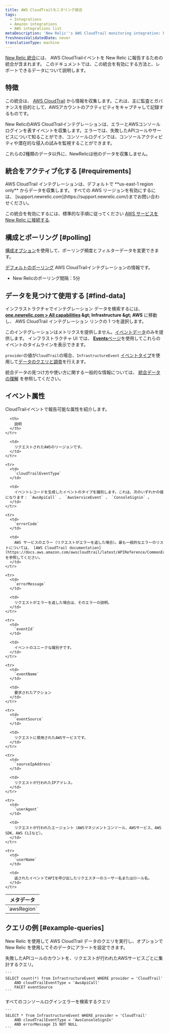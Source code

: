 ```yaml
---
title: AWS CloudTrailモニタリング統合
tags:
  - Integrations
  - Amazon integrations
  - AWS integrations list
metaDescription: 'New Relic''s AWS CloudTrail monitoring integration: how to enable it, and what data it reports.'
freshnessValidatedDate: never
translationType: machine
---
```


[New Relic 統合](/docs/infrastructure/introduction-infra-monitoring)には、 AWS CloudTrailイベントを New Relic に報告するための統合が含まれます。 このドキュメントでは、この統合を有効にする方法と、レポートできるデータについて説明します。

## 特徴

この統合は、 [AWS CloudTrail](https://aws.amazon.com/documentation/cloudtrail/) から情報を収集します。これは、主に監査とガバナンスを目的として、AWSアカウントのアクティビティをキャプチャして記録するものです。

New RelicのAWS CloudTrailインテグレーションは、エラーとAWSコンソールログインを表すイベントを収集します。エラーでは、失敗したAPIコールやサービスについて知ることができ、コンソールログインでは、コンソールアクティビティや潜在的な侵入の試みを監視することができます。

これらの2種類のデータ以外に、NewRelicは他のデータを収集しません。

## 統合をアクティブ化する [#requirements]

<Callout variant="important">
  AWS CloudTrail インテグレーションは、デフォルトで <DNT>**us-east-1 region only**</DNT> からデータを収集します。 すべての AWS リージョンを有効にするには、 [support.newrelic.com](https://support.newrelic.com/)までお問い合わせください。
</Callout>

この統合を有効にするには、標準的な手順に従ってください [AWS サービスを New Relic に接続する](/docs/infrastructure/amazon-integrations/get-started/connect-aws-new-relic-infrastructure-monitoring/).

## 構成とポーリング [#polling]

[構成オプション](/docs/integrations/new-relic-integrations/getting-started/configure-polling-frequency-data-collection-cloud-integrations)を使用して、ポーリング頻度とフィルターデータを変更できます。

[デフォルトのポーリング](/docs/infrastructure/amazon-integrations/aws-integrations-list/aws-polling-intervals-infrastructure-integrations) AWS CloudTrailインテグレーションの情報です。

* New Relicのポーリング間隔：5分

## データを見つけて使用する [#find-data]

インフラストラクチャでインテグレーション データを検索するには、<DNT>**[one.newrelic.com &gt; All capabilities](https://one.newrelic.com/all-capabilities) &amp;gt; Infrastructure &amp;gt; AWS**</DNT> に移動し、 AWS CloudTrail インテグレーション リンクの 1 つを選択します。

このインテグレーションはメトリクスを提供しません。[イベントデータ](/docs/telemetry-data-platform/understand-data/new-relic-data-types/#events-new-relic)のみを提供します。 インフラストラクチャ UI では、 [<DNT>**Events**</DNT>ページ](/docs/infrastructure/new-relic-infrastructure/infrastructure-ui-pages/infrastructure-events-page-live-feed-every-config-change)を使用してこれらのイベントのタイムラインを表示できます。

`provider`の値が`CloudTrail`の場合、`InfrastructureEvent` [イベントタイプ](/docs/using-new-relic/data/understand-data/query-new-relic-data)を使用して[データのクエリと調査](/docs/data-apis/understand-data/new-relic-data-types/#event-data)を行えます。

統合データの見つけ方や使い方に関する一般的な情報については、 [統合データの理解](/docs/infrastructure/integrations/find-use-infrastructure-integration-data) を参照してください。

## イベント属性

CloudTrailイベントで報告可能な属性を紹介します。

<table>
  <thead>
    <tr>
      <th>
        メタデータ
      </th>

      <th>
        説明
      </th>
    </tr>
  </thead>

  <tbody>
    <tr>
      <td>
        `awsRegion`
      </td>

      <td>
        リクエストされたAWSのリージョンです。
      </td>
    </tr>

    <tr>
      <td>
        `cloudTrailEventType`
      </td>

      <td>
        イベントレコードを生成したイベントのタイプを識別します。これは、次のいずれかの値になります： `AwsApiCall` 、 `AwsServiceEvent` 、 `ConsoleSignin` 。
      </td>
    </tr>

    <tr>
      <td>
        `errorCode`
      </td>

      <td>
        AWS サービスのエラー（リクエストがエラーを返した場合）。最も一般的なエラーのリストについては、 [AWS CloudTrail documentation](https://docs.aws.amazon.com/awscloudtrail/latest/APIReference/CommonErrors.html) を参照してください。
      </td>
    </tr>

    <tr>
      <td>
        `errorMessage`
      </td>

      <td>
        リクエストがエラーを返した場合は、そのエラーの説明。
      </td>
    </tr>

    <tr>
      <td>
        `eventId`
      </td>

      <td>
        イベントのユニークな識別子です。
      </td>
    </tr>

    <tr>
      <td>
        `eventName`
      </td>

      <td>
        要求されたアクション
      </td>
    </tr>

    <tr>
      <td>
        `eventSource`
      </td>

      <td>
        リクエストに使用されたAWSサービスです。
      </td>
    </tr>

    <tr>
      <td>
        `sourceIpAddress`
      </td>

      <td>
        リクエストが行われたIPアドレス。
      </td>
    </tr>

    <tr>
      <td>
        `userAgent`
      </td>

      <td>
        リクエストが行われたエージェント（AWSマネジメントコンソール、AWSサービス、AWS SDK、AWS CLIなど）。
      </td>
    </tr>

    <tr>
      <td>
        `userName`
      </td>

      <td>
        返されたイベントでAPIを呼び出したリクエスターのユーザー名またはロール名。
      </td>
    </tr>
  </tbody>
</table>

## クエリの例 [#example-queries]

New Relic を使用して AWS CloudTrail データのクエリを実行し、オプションで New Relic <InlinePopover type="alerts" />を使用してそのデータにアラートを設定できます。

<CollapserGroup>
  <Collapser id="api-fails" title="クエリの例失敗したAPIコールの数">
    失敗したAPIコールのカウントを、リクエストが行われたAWSサービスごとに集計するクエリ。

    ```
    SELECT count(*) from InfrastructureEvent WHERE provider = 'CloudTrail'
        AND cloudTrailEventType = 'AwsApiCall'
        FACET eventSource
    ```
  </Collapser>

  <Collapser id="api-fails" title="クエリの例コンソールのログインエラーの回数">
    すべてのコンソールログインエラーを検索するクエリ

    ```
    SELECT * from InfrastructureEvent WHERE provider = 'CloudTrail'
        AND cloudTrailEventType = 'AwsConsoleSignIn'
        AND errorMessage IS NOT NULL
    ```
  </Collapser>
</CollapserGroup>